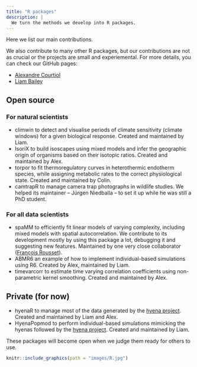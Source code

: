 ```yaml
---
title: "R packages"
description: |
  We turn the methods we develop into R packages.
---
```


<script src="js/for_toc.js"></script>

Here we list our main contributions. 

We also contribute to many other R packages, but our contributions are not as crucial or the projects are small and experiemental.
For more details, you can check our GitHub pages:

- [<i class='fa fa-github'></i> Alexandre Courtiol](https://github.com/courtiol)
- [<i class='fa fa-github'></i> Liam Bailey](https://github.com/LiamDBailey)

## Open source

### For natural scientists {#main_packages}

- climwin [<i class='fa fa-github'></i>](https://github.com/LiamDBailey/climwin) [<i class='fab fa-r-project'></i>](https://cran.r-project.org/web/packages/climwin/index.html) to detect and visualise periods of climate sensitivity (climate windows) for a given biological response. Created and maintained by Liam.
- IsoriX [<i class='fa fa-github'></i>](https://github.com/courtiol/IsoriX) [<i class='fab fa-r-project'></i>](https://cran.r-project.org/web/packages/IsoriX/index.html) to build isoscapes using mixed models and infer the geographic origin of organisms based on their isotopic ratios. Created and maintained by Alex.
- torpor [<i class='fa fa-github'></i>](https://github.com/vullioud/torpor) to fit thermoregulatory curves in heterothermic endotherm species, while assigning metabolic rates to the correct physiological state. Created and maintained by Colin.
- camtrapR [<i class='fa fa-github'></i>](https://github.com/jniedballa/camtrapR) [<i class='fab fa-r-project'></i>](https://cran.r-project.org/web/packages/camtrapR/index.html) to manage camera trap photographs in wildlife studies. We helped its maintainer -- Jürgen Niedballa -- to set it up while he was still a PhD student.

### For all data scientists

- spaMM [<i class='fa fa-gitlab'></i>](https://gitlab.mbb.univ-montp2.fr/francois/spamm-ref) [<i class='fab fa-r-project'></i>](https://cran.r-project.org/web/packages/spaMM/index.html) to efficiently fit linear models of varying complexity, including mixed models with spatial autocorrelation. We contribute to its development mostly by using this package a lot, debugging it and suggesting new features. Maintained by one very close collaborator ([François Rousset](https://kimura.univ-montp2.fr/~rousset)).
- ABMR6 [<i class='fa fa-github'></i>](https://github.com/LiamDBailey/ABMR6) an example of how to implement individual-based simulations using R6. Created by Alex, maintained by Liam.
- timevarcorr [<i class='fa fa-github'></i>](https://github.com/courtiol/timevarcorr) to estimate time varying correlation coefficients using non-parametric kernel smoothing. Created and maintained by Alex.

## Private (for now)

- hyenaR [<i class='fa fa-github'></i>](https://github.com/hyenaproject/hyenaR) to manage most of the data generated by the [hyena project](https://hyena-project.com). Created and maintained by Liam and Alex.
- HyenaPopmod [<i class='fa fa-github'></i>](https://github.com/hyenaproject/HyenaPopmod) to perform individual-based simulations mimicking the hyenas followed by the [hyena project](https://hyena-project.com). Created and maintained by Liam.

These packages will become open when we judge them ready for others to use.

```r
knitr::include_graphics(path = "images/R.jpg")
```
